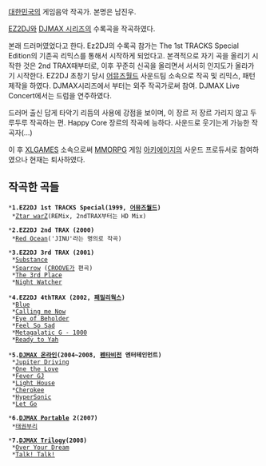 [[대한민국]]의 게임음악 작곡가. 본명은 남진우.

[[EZ2DJ]]와 [[DJMAX 시리즈]]의 수록곡을 작곡하였다.

본래 드러머였었다고 한다. Ez2DJ의 수록곡 참가는 The 1st TRACKS Special Edition의 기존곡 리믹스를 통해서 시작하게 되었다고.
본격적으로 자기 곡을 올리기 시작한 것은 2nd TRAX때부터로, 이후 꾸준히 신곡을 올리면서 서서히 인지도가 올라가기 시작한다.
EZ2DJ 초창기 당시 [[어뮤즈월드]] 사운드팀 소속으로 작곡 및 리믹스, 패턴제작을 하였다. DJMAX시리즈에서 부터는 외주 작곡가로써 참여.
DJMAX Live Concert에서는 드럼을 연주하였다.

드러머 출신 답게 타악기 리듬의 사용에 강점을 보이며, 이 장르 저 장르 가리지 않고 두루두루 작곡하는 편. Happy Core 장르의 작곡에 능하다. 사운드로 웃기는게 가능한 작곡자(...)

이 후 [[XLGAMES]] 소속으로써 [[MMORPG]] 게임 [[아키에이지]]의 사운드 프로듀서로 참여하였으나 현재는 퇴사하였다.

== 작곡한 곡들 ==
 *'''1.EZ2DJ 1st TRACKS Special(1999, [[어뮤즈월드]])'''
  *[[Ztar warZ]](REMix, 2ndTRAX부터는 HD Mix)

 *'''2.EZ2DJ 2nd TRAX (2000)'''
  *[[Red Ocean]]('JINU'라는 명의로 작곡)

 *'''3.EZ2DJ 3rd TRAX (2001)'''
  *[[Substance]]
  *[[Sparrow]] ([[CROOVE]]가 편곡)
  *[[The 3rd Place]]
  *[[Night Watcher]]

 *'''4.EZ2DJ 4thTRAX (2002, [[패밀리웍스]])'''
  *[[Blue]]
  *[[Calling me Now]]
  *[[Eye of Beholder]]
  *[[Feel So Sad]]
  *[[Metagalatic G - 1000]]
  *[[Ready to Yah]]

 *'''5.[[DJMAX 온라인]](2004~2008, [[펜타비전]] 엔터테인먼트)'''
  *[[Jupiter Driving]]
  *[[One the Love]]
  *[[Fever GJ]]
  *[[Light House]]
  *[[Cherokee]]
  *[[HyperSonic]]
  *[[Let Go]]

 *'''6.[[DJMAX Portable]] 2(2007)'''
  *[[태권부리]]

 *'''7.[[DJMAX Trilogy]](2008)'''
  *[[Over Your Dream]]
  *[[Talk! Talk!]]
